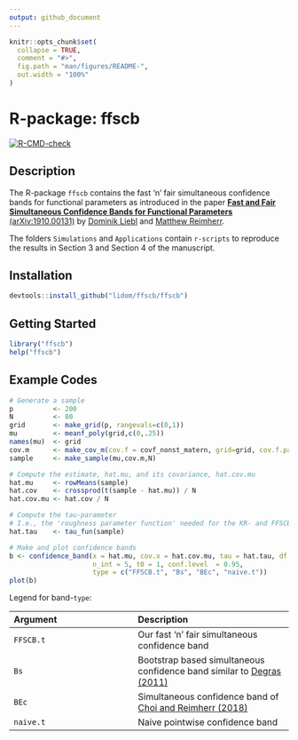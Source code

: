 ```yaml
---
output: github_document
---
```


<!-- README.md is generated from README.Rmd. Please edit that file -->

```r
knitr::opts_chunk$set(
  collapse = TRUE,
  comment = "#>",
  fig.path = "man/figures/README-",
  out.width = "100%"
)
```

# R-package: ffscb

<!-- badges: start -->

[![R-CMD-check](https://github.com/lidom/ffscb/workflows/R-CMD-check/badge.svg)](https://github.com/lidom/ffscb/actions)
<!-- badges: end -->


## Description
The R-package `ffscb` contains the fast 'n' fair simultaneous confidence bands for functional parameters as introduced in the paper [**Fast and Fair Simultaneous Confidence Bands for Functional Parameters** (arXiv:1910.00131)](http://arxiv.org/abs/1910.00131) by [Dominik Liebl](www.dliebl.com) and [Matthew Reimherr](http://www.personal.psu.edu/mlr36/).

The folders `Simulations` and `Applications` contain `r-scripts` to reproduce the results in Section 3 and Section 4 of the manuscript.

## Installation 
```r
devtools::install_github("lidom/ffscb/ffscb")
```

## Getting Started
```r
library("ffscb")
help("ffscb")
```

## Example Codes

```r
# Generate a sample
p          <- 200 
N          <- 80 
grid       <- make_grid(p, rangevals=c(0,1))
mu         <- meanf_poly(grid,c(0,.25)) 
names(mu)  <- grid
cov.m      <- make_cov_m(cov.f = covf_nonst_matern, grid=grid, cov.f.params=c(2, 1/4, 1/4))
sample     <- make_sample(mu,cov.m,N)

# Compute the estimate, hat.mu, and its covariance, hat.cov.mu
hat.mu     <- rowMeans(sample)
hat.cov    <- crossprod(t(sample - hat.mu)) / N
hat.cov.mu <- hat.cov / N

# Compute the tau-parameter 
# I.e., the 'roughness parameter function' needed for the KR- and FFSCB-bands
hat.tau    <- tau_fun(sample)

# Make and plot confidence bands
b <- confidence_band(x = hat.mu, cov.x = hat.cov.mu, tau = hat.tau, df = N-1,
                     n_int = 5, t0 = 1, conf.level  = 0.95,
                     type = c("FFSCB.t", "Bs", "BEc", "naive.t"))
plot(b)
```

Legend for band-`type`:

|Argument   | Description
|:-----------|:--------------
|`FFSCB.t`  | Our fast 'n' fair simultaneous confidence band
|`Bs`       | Bootstrap based simultaneous confidence band similar to [Degras (2011)](http://www3.stat.sinica.edu.tw/statistica/j21n4/j21n412/j21n412.html)
|`BEc`      | Simultaneous confidence band of [Choi and Reimherr (2018)](https://rss.onlinelibrary.wiley.com/doi/full/10.1111/rssb.12239)
|`naive.t`  | Naive pointwise confidence band
